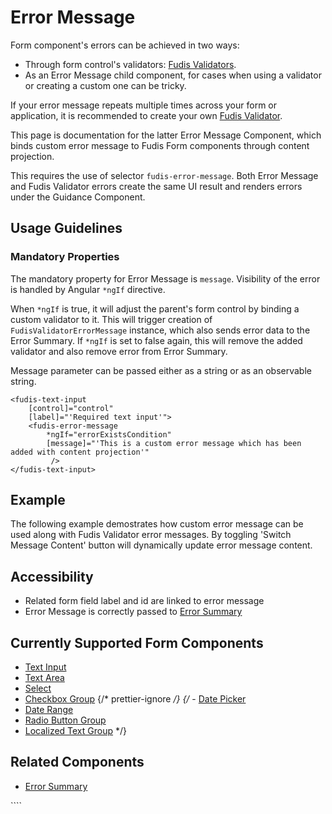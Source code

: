 
<Meta title="Components/Form/Error Message" />

# Error Message

Form component's errors can be achieved in two ways:

- Through form control's validators: [Fudis Validators](/docs/utilities-validators--documentation).
- As an Error Message child component, for cases when using a validator or creating a custom one can be tricky.

If your error message repeats multiple times across your form or application, it is recommended to create your own [Fudis Validator](/docs/utilities-validators--documentation).

This page is documentation for the latter Error Message Component, which binds custom error message to Fudis Form components through content projection.

This requires the use of selector `fudis-error-message`. Both Error Message and Fudis Validator errors create the same UI result and renders errors under the Guidance Component.

## Usage Guidelines

### Mandatory Properties

The mandatory property for Error Message is `message`. Visibility of the error is handled by Angular `*ngIf` directive.

When `*ngIf` is true, it will adjust the parent's form control by binding a custom validator to it. This will trigger creation of `FudisValidatorErrorMessage` instance, which also sends error data to the Error Summary. If `*ngIf` is set to false again, this will remove the added validator and also remove error from Error Summary.

Message parameter can be passed either as a string or as an observable string.

```
<fudis-text-input
	[control]="control"
	[label]="'Required text input'">
	<fudis-error-message
		*ngIf="errorExistsCondition"
		[message]="'This is a custom error message which has been added with content projection'"
		 />
</fudis-text-input>
```

## Example

The following example demostrates how custom error message can be used along with Fudis Validator error messages. By toggling 'Switch Message Content' button will dynamically update error message content.

<Canvas of={ErrorMessageStories.Example}></Canvas>

## Accessibility

- Related form field label and id are linked to error message
- Error Message is correctly passed to [Error Summary](/docs/components-form-error-summary--documentation)

## Currently Supported Form Components

- [Text Input](/docs/components-form-text-input--documentation)
- [Text Area](/docs/components-form-text-area--documentation)
- [Select](/docs/components-form-select--documentation)
- [Checkbox Group](/docs/components-form-checkbox-group--documentation)
  {/* prettier-ignore */}
{/* - [Date Picker](/docs/components-form-date-datepicker--documentation)
- [Date Range](/docs/components-form-date-date-range--documentation)
- [Radio Button Group](/docs/components-form-radio-button-group--documentation)
- [Localized Text Group](/docs/components-form-localized-text-group--documentation) \*/}

## Related Components

- [Error Summary](/docs/components-form-error-summary--documentation)

<ArgTypes of={ErrorMessageComponent} />
````
